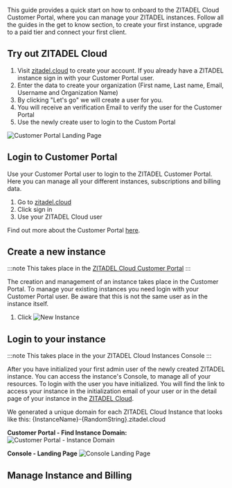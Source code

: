 This guide provides a quick start on how to onboard to the ZITADEL Cloud
Customer Portal, where you can manage your ZITADEL instances. Follow all the
guides in the get to know section, to create your first instance, upgrade to a
paid tier and connect your first client.

## Try out ZITADEL Cloud

1. Visit [zitadel.cloud](https://zitadel.cloud/) to create your account. If you
   already have a ZITADEL instance sign in with your Customer Portal user.
2. Enter the data to create your organization (First name, Last name, Email,
   Username and Organization Name)
3. By clicking "Let's go" we will create a user for you.
4. You will receive an verification Email to verify the user for the Customer
   Portal
5. Use the newly create user to login to the Custom Portal

![Customer Portal Landing Page](/img/manuals/portal/customer_portal_landing_page.png)

## Login to Customer Portal

Use your Customer Portal user to login to the ZITADEL Customer Portal. Here you
can manage all your different instances, subscriptions and billing data.

1. Go to [zitadel.cloud](https://zitadel.cloud)
2. Click sign in
3. Use your ZITADEL Cloud user

Find out more about the Customer Portal
[here](/docs/guides/manage/cloud/overview).

## Create a new instance

:::note This takes place in the
[ZITADEL Cloud Customer Portal](https://zitadel.cloud) :::

The creation and management of an instance takes place in the Customer Portal.
To manage your existing instances you need login with your Customer Portal user.
Be aware that this is not the same user as in the instance itself.

1. Click ![New Instance](/img/manuals/portal/customer_portal_new_instance.gif)

## Login to your instance

:::note This takes place in the your ZITADEL Cloud Instances Console :::

After you have initialized your first admin user of the newly created ZITADEL
instance. You can access the instance's Console, to manage all of your
resources. To login with the user you have initialized. You will find the link
to access your instance in the initialization email of your user or in the
detail page of your instance in the [ZITADEL Cloud](https://zitadel.cloud).

We generated a unique domain for each ZITADEL Cloud Instance that looks like
this: {InstanceName}-{RandomString}.zitadel.cloud

**Customer Portal - Find Instance Domain:**
![Customer Portal - Instance Domain](/img/manuals/portal/portal_instance_detail_domain.png)

**Console - Landing Page** ![Console Landing Page](/img/console_dashboard.png)

## Manage Instance and Billing
